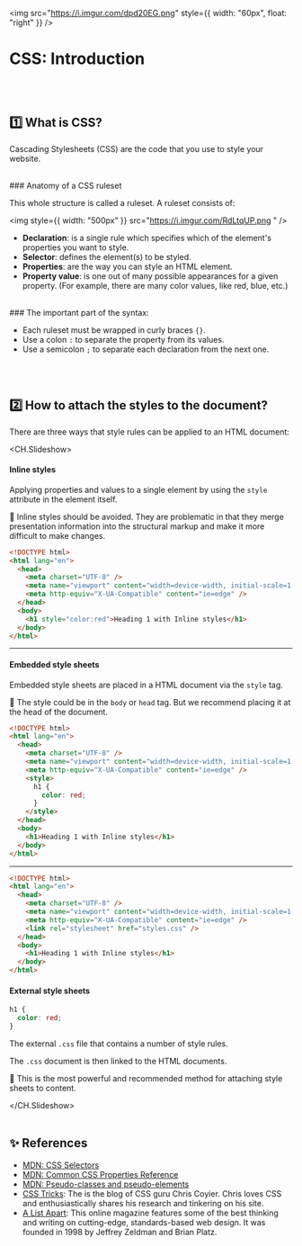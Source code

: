 <img
  src="https://i.imgur.com/dpd20EG.png"
  style={{ width: "60px", float: "right" }}
/>

# CSS: Introduction

<br />
<br />

## 1️⃣ What is CSS?

Cascading Stylesheets (CSS) are the code that you use to style your website.

<br />
### Anatomy of a CSS ruleset

This whole structure is called a ruleset. A ruleset consists of:

<img
  style={{ width: "500px" }}
  src="https://i.imgur.com/RdLtqUP.png
"
/>

- **Declaration**: is a single rule which specifies which of the element's properties you want to style.
- **Selector**: defines the element(s) to be styled.
- **Properties**: are the way you can style an HTML element.
- **Property value**: is one out of many possible appearances for a given property. (For example, there are many color values, like red, blue, etc.)

<br />
### The important part of the syntax:

- Each ruleset must be wrapped in curly braces `{}`.
- Use a colon `:` to separate the property from its values.
- Use a semicolon `;` to separate each declaration from the next one.

<br />
<br />

## 2️⃣ How to attach the styles to the document?

There are three ways that style rules can be applied to an HTML document:

<CH.Slideshow>

#### Inline styles

Applying properties and values to a single element by using the `style` attribute in the element itself.

🚩 Inline styles should be avoided. They are problematic in that they merge presentation information into the structural markup and make it more difficult to make changes.

```html index.html focus=8:10
<!DOCTYPE html>
<html lang="en">
  <head>
    <meta charset="UTF-8" />
    <meta name="viewport" content="width=device-width, initial-scale=1.0" />
    <meta http-equiv="X-UA-Compatible" content="ie=edge" />
  </head>
  <body>
    <h1 style="color:red">Heading 1 with Inline styles</h1>
  </body>
</html>
```

---

#### Embedded style sheets

Embedded style sheets are placed in a HTML document via the `style` tag.

🚩 The style could be in the `body` or `head` tag. But we recommend placing it at the head of the document.

```html index.html focus=3,7:15
<!DOCTYPE html>
<html lang="en">
  <head>
    <meta charset="UTF-8" />
    <meta name="viewport" content="width=device-width, initial-scale=1.0" />
    <meta http-equiv="X-UA-Compatible" content="ie=edge" />
    <style>
      h1 {
        color: red;
      }
    </style>
  </head>
  <body>
    <h1>Heading 1 with Inline styles</h1>
  </body>
</html>
```

---

```html index.html focus=3,7:11
<!DOCTYPE html>
<html lang="en">
  <head>
    <meta charset="UTF-8" />
    <meta name="viewport" content="width=device-width, initial-scale=1.0" />
    <meta http-equiv="X-UA-Compatible" content="ie=edge" />
    <link rel="stylesheet" href="styles.css" />
  </head>
  <body>
    <h1>Heading 1 with Inline styles</h1>
  </body>
</html>
```

#### External style sheets

```css styles.css
h1 {
  color: red;
}
```

The external `.css` file that contains a number of style rules.

The `.css` document is then linked to the HTML documents.

🚩 This is the most powerful and recommended method for attaching style sheets to content.

</CH.Slideshow>
<br/>
<br/>

## ✨ References

- <a href="https://developer.mozilla.org/en-US/docs/Web/CSS/CSS_Selectors" target="_blank">MDN: CSS Selectors</a>
- <a href="https://developer.mozilla.org/en-US/docs/Web/CSS/Reference#index" target="_blank">MDN: Common CSS Properties Reference</a>
- <a href="https://developer.mozilla.org/en-US/docs/Learn/CSS/Building_blocks/Selectors/Pseudo-classes_and_pseudo-elements" target="_blank">MDN: Pseudo-classes and pseudo-elements</a>
- <a href="https://css-tricks.com/" target="_blank">CSS Tricks</a>: The is the blog of CSS guru Chris Coyier. Chris loves CSS and enthusiastically shares his research and tinkering on his site.
- <a href="https://alistapart.com/" target="_blank">A List Apart</a>: This online magazine features some of the best thinking and writing on cutting-edge, standards-based web design. It was founded in 1998 by Jeffrey Zeldman and Brian Platz.

<br />
<br />
<br />
